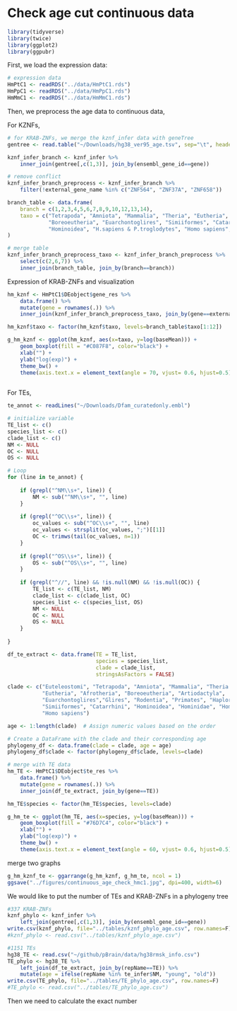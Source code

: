 # Check age cut continuous data

```r
library(tidyverse)
library(twice)
library(ggplot2)
library(ggpubr)
```

First, we load the expression data:

```r
# expression data
HmPtC1 <- readRDS("../data/HmPtC1.rds")
HmPpC1 <- readRDS("../data/HmPpC1.rds")
HmMmC1 <- readRDS("../data/HmMmC1.rds")
```

Then, we preprocess the age data to continuous data,

For KZNFs,

```r
# for KRAB-ZNFs, we merge the kznf_infer data with geneTree
gentree <- read.table("~/Downloads/hg38_ver95_age.tsv", sep="\t", header=TRUE)

kznf_infer_branch <- kznf_infer %>%
    inner_join(gentree[,c(1,3)], join_by(ensembl_gene_id==gene))

# remove conflict
kznf_infer_branch_preprocess <- kznf_infer_branch %>%
    filter(!external_gene_name %in% c("ZNF564", "ZNF37A", "ZNF658"))

branch_table <- data.frame(
    branch = c(1,2,3,4,5,6,7,8,9,10,12,13,14),
    taxo = c("Tetrapoda", "Amniota", "Mammalia", "Theria", "Eutheria",
             "Boreoeutheria", "Euarchontoglires", "Simiiformes", "Catarrhini",
             "Hominoidea", "H.sapiens & P.troglodytes", "Homo sapiens", "Homo sapiens")
)

# merge table
kznf_infer_branch_preprocess_taxo <- kznf_infer_branch_preprocess %>%
    select(c(2,6,7)) %>%
    inner_join(branch_table, join_by(branch==branch))
```

Expression of KRAB-ZNFs and visualization

```r
hm_kznf <- HmPtC1$DEobject$gene_res %>%
    data.frame() %>%
    mutate(gene = rownames(.)) %>%
    inner_join(kznf_infer_branch_preprocess_taxo, join_by(gene==external_gene_name))

hm_kznf$taxo <- factor(hm_kznf$taxo, levels=branch_table$taxo[1:12])

g_hm_kznf <- ggplot(hm_kznf, aes(x=taxo, y=log(baseMean))) +
    geom_boxplot(fill = "#C087F8", color="black") +
    xlab("") +
    ylab("log(exp)") +
    theme_bw() +
    theme(axis.text.x = element_text(angle = 70, vjust= 0.6, hjust=0.5)) 
    
```

For TEs,

```r
te_annot <- readLines("~/Downloads/Dfam_curatedonly.embl")

# initialize variable
TE_list <- c()
species_list <- c()
clade_list <- c()
NM <- NULL
OC <- NULL
OS <- NULL

# Loop
for (line in te_annot) {
    
    if (grepl("^NM\\s+", line)) {
        NM <- sub("^NM\\s+", "", line)
    }
    
    if (grepl("^OC\\s+", line)) {
        oc_values <- sub("^OC\\s+", "", line)
        oc_values <- strsplit(oc_values, ";")[[1]]
        OC <- trimws(tail(oc_values, n=1))
    }
    
    if (grepl("^OS\\s+", line)) {
        OS <- sub("^OS\\s+", "", line)
    }
    
    if (grepl("^//", line) && !is.null(NM) && !is.null(OC)) {
        TE_list <- c(TE_list, NM)
        clade_list <- c(clade_list, OC)
        species_list <- c(species_list, OS)
        NM <- NULL
        OC <- NULL
        OS <- NULL
    }
    
}

df_te_extract <- data.frame(TE = TE_list, 
                            species = species_list, 
                            clade = clade_list,
                            stringsAsFactors = FALSE)

clade <- c("Euteleostomi", "Tetrapoda", "Amniota", "Mammalia", "Theria <mammals>",
           "Eutheria", "Afrotheria", "Boreoeutheria", "Artiodactyla",
           "Euarchontoglires","Glires", "Rodentia", "Primates", "Haplorrhini",
           "Simiiformes", "Catarrhini", "Hominoidea", "Hominidae", "Homininae", 
           "Homo sapiens")

age <- 1:length(clade)  # Assign numeric values based on the order

# Create a DataFrame with the clade and their corresponding age
phylogeny_df <- data.frame(clade = clade, age = age)
phylogeny_df$clade <- factor(phylogeny_df$clade, levels=clade)
```

```r
# merge with TE data
hm_TE <- HmPtC1$DEobject$te_res %>%
    data.frame() %>%
    mutate(gene = rownames(.)) %>%
    inner_join(df_te_extract, join_by(gene==TE))

hm_TE$species <- factor(hm_TE$species, levels=clade)

g_hm_te <- ggplot(hm_TE, aes(x=species, y=log(baseMean))) +
    geom_boxplot(fill = "#76D7C4", color="black") +
    xlab("") +
    ylab("log(exp)") +
    theme_bw() +
    theme(axis.text.x = element_text(angle = 60, vjust= 0.6, hjust=0.5))
```

merge two graphs

```r
g_hm_kznf_te <- ggarrange(g_hm_kznf, g_hm_te, ncol = 1)
ggsave("../figures/continuous_age_check_hmc1.jpg", dpi=400, width=6)
```

We would like to put the number of TEs and KRAB-ZNFs in a phylogeny tree

```r
#337 KRAB-ZNFs
kznf_phylo <- kznf_infer %>%
    left_join(gentree[,c(1,3)], join_by(ensembl_gene_id==gene)) 
write.csv(kznf_phylo, file="../tables/kznf_phylo_age.csv", row.names=F)
#kznf_phylo <- read.csv("../tables/kznf_phylo_age.csv")

#1151 TEs
hg38_TE <- read.csv("~/github/pBrain/data/hg38rmsk_info.csv")
TE_phylo <- hg38_TE %>% 
    left_join(df_te_extract, join_by(repName==TE)) %>%
    mutate(age = ifelse(repName %in% te_infer$NM, "young", "old"))
write.csv(TE_phylo, file="../tables/TE_phylo_age.csv", row.names=F)
#TE_phylo <- read.csv("../tables/TE_phylo_age.csv")
```

Then we need to calculate the exact number


